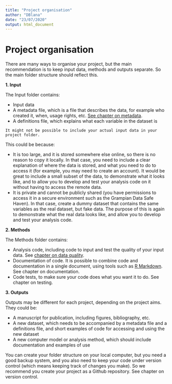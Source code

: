 ```yaml
---
title: "Project organisation"
author: "DBlana"
date: "23/07/2020"
output: html_document
---
```


# Project organisation {#folders}

There are many ways to organise your project, but the main recommendation is to keep input data, methods and outputs separate. So the main folder structure should reflect this.

**1. Input**

The Input folder contains:

+ Input data
+ A metadata file, which is a file that describes the data, for example who created it, when, usage rights, etc. [See chapter on metadata](#metadata).
+ A definitions file, which explains what each variable in the dataset is

```block
It might not be possible to include your actual input data in your project folder.
```

This could be because: 

+ It is too large, and it is stored somewhere else online, so there is no reason to copy it locally. In that case, you need to include a clear explanation of where the data is stored, and what you need to do to access it (for example, you may need to create an account). It would be great to include a small subset of the data, to demonstrate what it looks like, and to allow you to develop and test your analysis code on it without having to access the remote data.
+ It is private and cannot be publicly shared (you have permissions to access it in a secure environment such as the Grampian Data Safe Haven). In that case, create a dummy dataset that contains the same variables as the real dataset, but fake data. The purpose of this is again to demonstrate what the real data looks like, and allow you to develop and test your analysis code.

**2. Methods**

The Methods folder contains:

+ Analysis code, including code to input and test the quality of your input data. See [chapter on data quality](#dataquality).
+ Documentation of code. It is possible to combine code and documentation in a single document, using tools such as [R Markdown](https://rmarkdown.rstudio.com/){target="_blank"}. See chapter on documentation.
+ Code tests, to make sure your code does what you want it to do. See chapter on testing.

**3. Outputs**

Outputs may be different for each project, depending on the project aims. They could be:

+ A manuscript for publication, including figures, bibliography, etc.
+ A new dataset, which needs to be accompanied by a metadata file and a definitions file, and short examples of code for accessing and using the new dataset
+ A new computer model or analysis method, which should include documentation and examples of use

<div class="info">
You can create your folder structure on your local computer, but you need a good backup system, and you also need to keep your code under version control (which means keeping track of changes you make). So we recommend you create your project as a Github repository. See chapter on version control.  
</div>